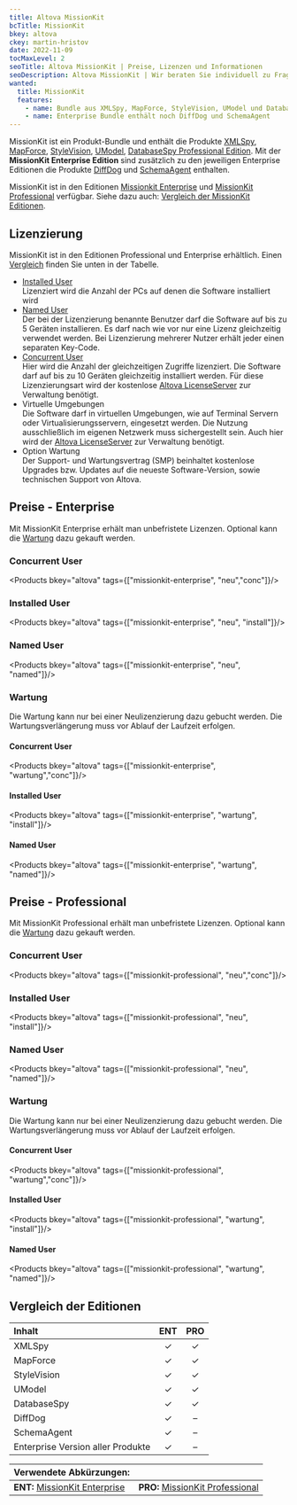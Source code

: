 ```yaml
---
title: Altova MissionKit
bcTitle: MissionKit
bkey: altova
ckey: martin-hristov
date: 2022-11-09
tocMaxLevel: 2
seoTitle: Altova MissionKit | Preise, Lizenzen und Informationen
seoDescription: Altova MissionKit | Wir beraten Sie individuell zu Fragen bei Lizenzierung und Kosten.
wanted:
  title: MissionKit
  features:
    - name: Bundle aus XMLSpy, MapForce, StyleVision, UModel und DatabaseSpy
    - name: Enterprise Bundle enthält noch DiffDog und SchemaAgent
---
```




<Intro>

MissionKit ist ein Produkt-Bundle und enthält die Produkte [XMLSpy](/hersteller/altova/xmlspy/), [MapForce](/hersteller/altova/mapforce/), [StyleVision](/hersteller/altova/stylevision/), [UModel](/hersteller/altova/umodel/), [DatabaseSpy Professional Edition](/hersteller/altova/databasespy/#preise---professional). Mit der **MissionKit Enterprise Edition** sind zusätzlich zu den jeweiligen Enterprise Editionen die Produkte [DiffDog](/hersteller/altova/diffdog/) und [SchemaAgent](/hersteller/altova/schemaagent/) enthalten.


MissionKit ist in den Editionen [Missionkit Enterprise](#preise---enterprise) und [MissionKit Professional](#preise---professional) verfügbar. Siehe dazu auch: [Vergleich der MissionKit Editionen](#vergleich-der-editionen).


</Intro>

<TOC />



## Lizenzierung

MissionKit ist in den Editionen Professional und Enterprise erhältlich. Einen [Vergleich](#vergleich-der-editionen) finden Sie unten in der Tabelle.

<ArrowList>

- [Installed User](/hersteller/altova/#installed-user)<br />
  Lizenziert wird die Anzahl der PCs auf denen die Software installiert wird
- [Named User](/hersteller/altova/#named-user)<br />
  Der bei der Lizenzierung benannte Benutzer darf die Software auf bis zu 5 Geräten installieren. Es darf nach wie vor nur eine Lizenz gleichzeitig verwendet werden. Bei Lizenzierung mehrerer Nutzer erhält jeder einen separaten Key-Code.
- [Concurrent User](/hersteller/altova/#concurrent-user)<br />
  Hier wird die Anzahl der gleichzeitigen Zugriffe lizenziert. Die Software darf auf bis zu 10 Geräten gleichzeitig installiert werden. Für diese Lizenzierungsart wird der kostenlose [Altova LicenseServer](https://www.altova.com/de/licenseserver) zur Verwaltung benötigt.
- Virtuelle Umgebungen<br />
  Die Software darf in virtuellen Umgebungen, wie auf Terminal Servern oder Virtualisierungsservern, eingesetzt werden. Die Nutzung ausschließlich im eigenen Netzwerk muss sichergestellt sein. Auch hier wird der [Altova LicenseServer](https://www.altova.com/de/licenseserver) zur Verwaltung benötigt.
- Option Wartung<br />
  Der Support- und Wartungsvertrag (SMP) beinhaltet kostenlose Upgrades bzw. Updates auf die neueste Software-Version, sowie technischen Support von Altova.

</ArrowList>


## Preise - Enterprise

Mit MissionKit Enterprise erhält man unbefristete Lizenzen. Optional kann die [Wartung](#wartung) dazu gekauft werden.

### Concurrent User

<Products bkey="altova" tags={["missionkit-enterprise", "neu","conc"]}/>

### Installed User

<Products bkey="altova" tags={["missionkit-enterprise", "neu", "install"]}/>

### Named User

<Products bkey="altova" tags={["missionkit-enterprise", "neu", "named"]}/>


### Wartung

Die Wartung kann nur bei einer Neulizenzierung dazu gebucht werden. Die Wartungsverlängerung muss vor Ablauf der Laufzeit erfolgen.

#### Concurrent User

<Products bkey="altova" tags={["missionkit-enterprise", "wartung","conc"]}/>

#### Installed User

<Products bkey="altova" tags={["missionkit-enterprise", "wartung", "install"]}/>

#### Named User

<Products bkey="altova" tags={["missionkit-enterprise", "wartung", "named"]}/>



## Preise - Professional

Mit MissionKit Professional erhält man unbefristete Lizenzen. Optional kann die [Wartung](#wartung-1) dazu gekauft werden.


### Concurrent User

<Products bkey="altova" tags={["missionkit-professional", "neu","conc"]}/>

### Installed User

<Products bkey="altova" tags={["missionkit-professional", "neu", "install"]}/>

### Named User

<Products bkey="altova" tags={["missionkit-professional", "neu", "named"]}/>


### Wartung

Die Wartung kann nur bei einer Neulizenzierung dazu gebucht werden. Die Wartungsverlängerung muss vor Ablauf der Laufzeit erfolgen.

#### Concurrent User

<Products bkey="altova" tags={["missionkit-professional", "wartung","conc"]}/>

#### Installed User

<Products bkey="altova" tags={["missionkit-professional", "wartung", "install"]}/>

#### Named User

<Products bkey="altova" tags={["missionkit-professional", "wartung", "named"]}/>



## Vergleich der Editionen

|Inhalt|ENT|PRO|
|:---|:---:|:---:|
|XMLSpy|✓|✓|
|MapForce|✓|✓|
|StyleVision|✓|✓|
|UModel|✓|✓|
|DatabaseSpy|✓|✓|
|DiffDog|✓|–|
|SchemaAgent|✓|–|
|Enterprise Version aller Produkte|✓|–|

|Verwendete Abkürzungen:||
|:---|:---|
|**ENT:** [MissionKit Enterprise](#preise---enterprise)|**PRO:** [MissionKit Professional](#preise---professional)|
